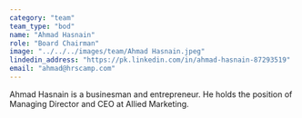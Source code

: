 ```yaml
---
category: "team"
team_type: "bod"
name: "Ahmad Hasnain"
role: "Board Chairman"
image: "../../../images/team/Ahmad Hasnain.jpeg"
lindedin_address: "https://pk.linkedin.com/in/ahmad-hasnain-87293519"
email: "ahmad@hrscamp.com"
---
```


Ahmad Hasnain is a businesman and entrepreneur. He holds the position of Managing Director and CEO at Allied Marketing.
